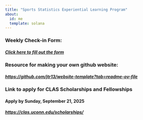 ```yaml
---
title: "Sports Statistics Experiential Learning Program"
about:
  id: me
  template: solana
---
```


:::{#me}

### Weekly Check-in Form:
##### [Click here to fill out the form](https://forms.cloud.microsoft/r/nDbsedT3dH)

### Resource for making your own github website:
##### <https://github.com/jtr13/website-template?tab=readme-ov-file>

### Link to apply for CLAS Scholarships and Fellowships
#### Apply by Sunday, September 21, 2025
##### <https://clas.uconn.edu/scholarships/> 

:::

